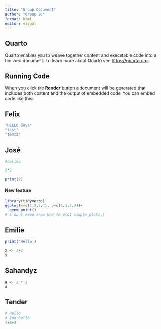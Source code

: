 ```yaml
---
title: "Group Document"
author: "Group 26"
format: html
editor: visual
---
```


## Quarto

Quarto enables you to weave together content and executable code into a finished document. To learn more about Quarto see <https://quarto.org>.

## Running Code

When you click the **Render** button a document will be generated that includes both content and the output of embedded code. You can embed code like this:

## Felix

```r
"HELLO Guys"
"test"
"test2"
```

## José

```r
#helloo

2*2

print(2)


```

#### New feature

```r
library(tidyverse)
ggplot(x=c(1,2,3,4), y=c(3,3,3,3))+
  geom_point()
# i dont even know how to plot simple plots:(

```

## Emilie

```r
print('Hello')
 
x <- 2+2
s
```

## Sahandyz

```r

a <- 2 * 2
a

```

## Tender

```r
# Hello
# 2nd hello
3+3+3
```
